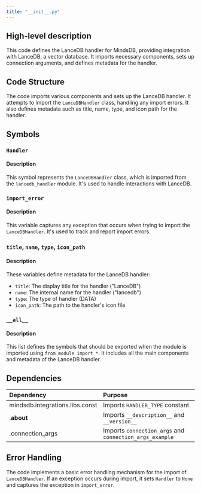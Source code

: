 ```yaml
---
title: "__init__.py"
---
```


## High-level description
This code defines the LanceDB handler for MindsDB, providing integration with LanceDB, a vector database. It imports necessary components, sets up connection arguments, and defines metadata for the handler.

## Code Structure
The code imports various components and sets up the LanceDB handler. It attempts to import the `LanceDBHandler` class, handling any import errors. It also defines metadata such as title, name, type, and icon path for the handler.

## Symbols

### `Handler`
#### Description
This symbol represents the `LanceDBHandler` class, which is imported from the `lancedb_handler` module. It's used to handle interactions with LanceDB.

### `import_error`
#### Description
This variable captures any exception that occurs when trying to import the `LanceDBHandler`. It's used to track and report import errors.

### `title`, `name`, `type`, `icon_path`
#### Description
These variables define metadata for the LanceDB handler:
- `title`: The display title for the handler ("LanceDB")
- `name`: The internal name for the handler ("lancedb")
- `type`: The type of handler (DATA)
- `icon_path`: The path to the handler's icon file

### `__all__`
#### Description
This list defines the symbols that should be exported when the module is imported using `from module import *`. It includes all the main components and metadata of the LanceDB handler.

## Dependencies
| Dependency | Purpose |
|:-----------|:--------|
| mindsdb.integrations.libs.const | Imports `HANDLER_TYPE` constant |
| .__about__ | Imports `__description__` and `__version__` |
| .connection_args | Imports `connection_args` and `connection_args_example` |

## Error Handling
The code implements a basic error handling mechanism for the import of `LanceDBHandler`. If an exception occurs during import, it sets `Handler` to `None` and captures the exception in `import_error`.
